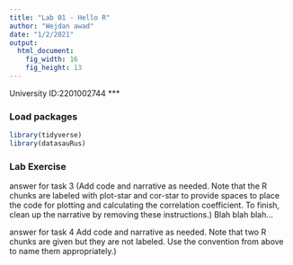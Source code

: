 ```yaml
---
title: "Lab 01 - Hello R"
author: "Wejdan awad"
date: "1/2/2021"
output: 
  html_document: 
    fig_width: 16
    fig_height: 13
---
```


University ID:2201002744 ***

### Load packages

```r
library(tidyverse) 
library(datasauRus)
```


### Lab Exercise
answer for task 3
(Add code and narrative as needed. Note that the R chunks are labeled with plot-star and cor-star to provide spaces to place the code for plotting and calculating the correlation coefficient. To finish, clean up the narrative by removing these instructions.) Blah blah blah... 

answer for task 4
Add code and narrative as needed. Note that two R chunks are given but they are not labeled. Use the convention from above to name them appropriately.)
